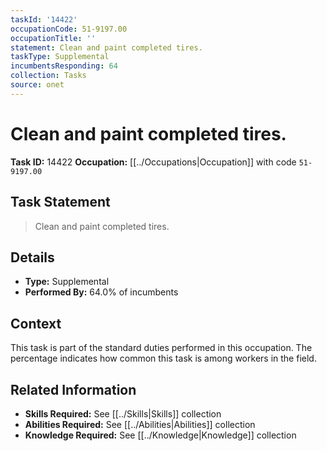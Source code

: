 ```yaml
---
taskId: '14422'
occupationCode: 51-9197.00
occupationTitle: ''
statement: Clean and paint completed tires.
taskType: Supplemental
incumbentsResponding: 64
collection: Tasks
source: onet
---
```

# Clean and paint completed tires.

**Task ID:** 14422
**Occupation:** [[../Occupations|Occupation]] with code `51-9197.00`

## Task Statement

> Clean and paint completed tires.

## Details

- **Type:** Supplemental
- **Performed By:** 64.0% of incumbents

## Context

This task is part of the standard duties performed in this occupation. The percentage indicates how common this task is among workers in the field.

## Related Information

- **Skills Required:** See [[../Skills|Skills]] collection
- **Abilities Required:** See [[../Abilities|Abilities]] collection
- **Knowledge Required:** See [[../Knowledge|Knowledge]] collection
